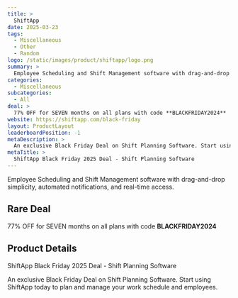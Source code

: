 ```yaml
---
title: >
  ShiftApp
date: 2025-03-23
tags:
  - Miscellaneous
  - Other
  - Random
logo: /static/images/product/shiftapp/logo.png
summary: >
  Employee Scheduling and Shift Management software with drag-and-drop simplicity, automated notifications, and real-time access.
categories:
  - Miscellaneous
subcategories:
  - All
deal: >
  77% OFF for SEVEN months on all plans with code **BLACKFRIDAY2024**
website: https://shiftapp.com/black-friday
layout: ProductLayout
leaderboardPosition: -1
metaDescription: >
  An exclusive Black Friday Deal on Shift Planning Software. Start using ShiftApp today to plan and manage your work schedule and employees.
metaTitle: >
  ShiftApp Black Friday 2025 Deal - Shift Planning Software
---
```

Employee Scheduling and Shift Management software with drag-and-drop simplicity, automated notifications, and real-time access.

## Rare Deal

77% OFF for SEVEN months on all plans with code **BLACKFRIDAY2024**

## Product Details

ShiftApp Black Friday 2025 Deal - Shift Planning Software

An exclusive Black Friday Deal on Shift Planning Software. Start using ShiftApp today to plan and manage your work schedule and employees.
